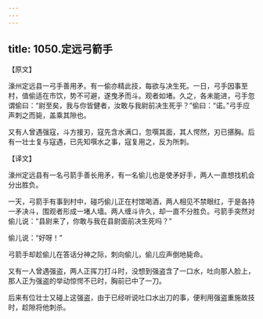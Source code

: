 ```yaml
---
---
---
```

title: 1050.定远弓箭手
---



【原文】

濠州定远县一弓手善用矛。有一偷亦精此技，每欲与决生死。一日，弓手因事至村，值偷适在市饮，势不可避，遂曳矛而斗。观者如堵。久之，各未能进，弓手忽谓偷曰：“尉至矣，我与你皆健者，汝敢与我尉前决生死乎？”偷曰：“诺。”弓手应声刺之而毙，盖乘其隙也。

又有人曾遇强寇，斗方接刃，寇先含水满口，忽噀其面，其人愕然，刃已揕胸。后有一壮士复与寇遇，已先知噀水之事，寇复用之，反为所刺。

【译文】

濠州定远县有一名弓箭手善长用矛，有一名偷儿也是使矛好手，两人一直想找机会分出胜负。

一天，弓箭手有事到村中，碰巧偷儿正在村馆喝酒，两人相见不禁眼红，于是各持一矛决斗，围观者形成一堵人墙。两人缠斗许久，却一直不分胜负。弓箭手突然对偷儿说：“县尉来了，你敢与我在县尉面前决生死吗？”

偷儿说：“好呀！”

弓箭手却趁偷儿在答话分神之际，刺向偷儿，偷儿应声倒地毙命。

又有一人曾遇强盗，两人正挥刀打斗时，没想到强盗含了一口水，吐向那人脸上，那人正为强盗的举动惊愕不已时，胸前已中了一刀。

后来有位壮士又碰上这强盗，由于已经听说吐口水出刀的事，便利用强盗重施故技时，趁隙将他刺杀。